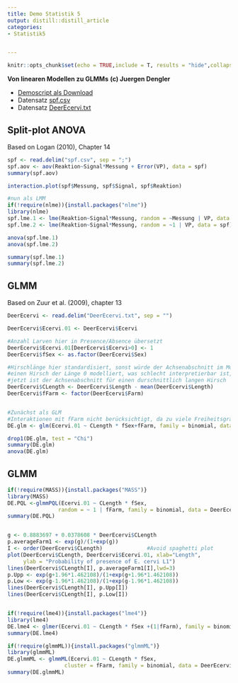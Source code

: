 ```yaml
---
title: Demo Statistik 5
output: distill::distill_article
categories:
- Statistik5


---
```


```r
knitr::opts_chunk$set(echo = TRUE,include = T, results = "hide",collapse=TRUE)
```


**Von linearen Modellen zu GLMMs**
**(c) Juergen Dengler**


- [Demoscript als Download](17_Statistik5/RFiles/Statistik_5_Demo_v.05.R)
- Datensatz [spf.csv](spf.csv)
- Datensatz [DeerEcervi.txt](DeerEcervi.txt)


## Split-plot ANOVA
Based on Logan (2010), Chapter 14

```r
spf <- read.delim("spf.csv", sep = ";") 
spf.aov <- aov(Reaktion~Signal*Messung + Error(VP), data = spf)
summary(spf.aov)

interaction.plot(spf$Messung, spf$Signal, spf$Reaktion)

#nun als LMM
if(!require(nlme)){install.packages("nlme")}
library(nlme)
spf.lme.1 <- lme(Reaktion~Signal*Messung, random = ~Messung | VP, data = spf)
spf.lme.2 <- lme(Reaktion~Signal*Messung, random = ~1 | VP, data = spf)

anova(spf.lme.1)
anova(spf.lme.2)

summary(spf.lme.1)
summary(spf.lme.2)
```

## GLMM
Based on Zuur et al. (2009), chapter 13

```r
DeerEcervi <- read.delim("DeerEcervi.txt", sep = "")

DeerEcervi$Ecervi.01 <- DeerEcervi$Ecervi

#Anzahl Larven hier in Presence/Absence übersetzt
DeerEcervi$Ecervi.01[DeerEcervi$Ecervi>0] <- 1
DeerEcervi$fSex <- as.factor(DeerEcervi$Sex)

#Hirschlänge hier standardisiert, sonst würde der Achsenabschnitt im Modell für
#einen Hirsch der Länge 0 modelliert, was schlecht interpretierbar ist, 
#jetzt ist der Achsenabschnitt für einen durschnittlich langen Hirsch
DeerEcervi$CLength <- DeerEcervi$Length - mean(DeerEcervi$Length)
DeerEcervi$fFarm <- factor(DeerEcervi$Farm)


#Zunächst als GLM
#Interaktionen mit fFarm nicht berücksichtigt, da zu viele Freiheitsgrade verbraucht würden
DE.glm <- glm(Ecervi.01 ~ CLength * fSex+fFarm, family = binomial, data = DeerEcervi)

drop1(DE.glm, test = "Chi")
summary(DE.glm)
anova(DE.glm)
```

## GLMM

```r
if(!require(MASS)){install.packages("MASS")}
library(MASS)
DE.PQL <-glmmPQL(Ecervi.01 ~ CLength * fSex,
                random = ~ 1 | fFarm, family = binomial, data = DeerEcervi)
summary(DE.PQL)


g <- 0.8883697 + 0.0378608 * DeerEcervi$CLength
p.averageFarm1 <- exp(g)/(1+exp(g))
I <- order(DeerEcervi$CLength)              #Avoid spaghetti plot
plot(DeerEcervi$CLength, DeerEcervi$Ecervi.01, xlab="Length",
     ylab = "Probability of presence of E. cervi L1")
lines(DeerEcervi$CLength[I], p.averageFarm1[I],lwd=3)
p.Upp <- exp(g+1.96*1.462108)/(1+exp(g+1.96*1.462108))
p.Low <- exp(g-1.96*1.462108)/(1+exp(g-1.96*1.462108))
lines(DeerEcervi$CLength[I], p.Upp[I])
lines(DeerEcervi$CLength[I], p.Low[I])


if(!require(lme4)){install.packages("lme4")}
library(lme4)
DE.lme4 <- glmer(Ecervi.01 ~ CLength * fSex +(1|fFarm), family = binomial, data = DeerEcervi)
summary(DE.lme4)

if(!require(glmmML)){install.packages("glmmML")}
library(glmmML)
DE.glmmML <- glmmML(Ecervi.01 ~ CLength * fSex,
                  cluster = fFarm, family = binomial, data = DeerEcervi)
summary(DE.glmmML)
```
